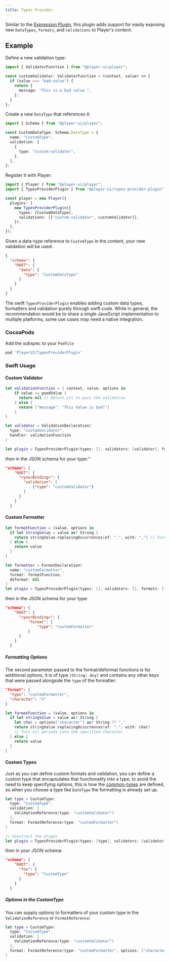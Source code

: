 ```yaml
---
title: Types Provider
---
```



Similar to the [Expression Plugin](/plugins/core/expression), this plugin adds support for easily exposing new `DataTypes`, `formats`, and `validations` to Player's content.

## Example

<PlatformTabs>
  <Fragment slot='core'>

Define a new validation type:

```ts
import { ValidatorFunction } from "@player-ui/player";

const customValidator: ValidatorFunction = (context, value) => {
  if (value === "bad-value") {
    return {
      message: "This is a bad value.",
    };
  }
};
```

Create a new `DataType` that references it:

```ts
import { Schema } from "@player-ui/player";

const CustomDataType: Schema.DataType = {
  name: "CustomType",
  validation: [
    {
      type: "custom-validator",
    },
  ],
};
```

Register it with Player:

```ts
import { Player } from "@player-ui/player";
import { TypesProviderPlugin } from "@player-ui/types-provider-plugin";

const player = new Player({
  plugins: [
    new TypesProviderPlugin({
      types: [CustomDataType],
      validations: [["custom-validator", customValidator]],
    }),
  ],
});
```

Given a data-type reference to `CustomType` in the content, your new validation will be used:

```json
{
  "schema": {
    "ROOT": {
      "data": {
        "type": "CustomDataType"
      }
    }
  }
}
```

  </Fragment>
  <Fragment slot='ios'>

The swift `TypesProviderPlugin` enables adding custom data types, formatters and validation purely through swift code. While in general, the recommendation would be to share a single JavaScript implementation to multiple platforms, some use cases may need a native integration.

### CocoaPods

Add the subspec to your `Podfile`

```ruby
pod 'PlayerUI/TypesProviderPlugin'
```

### Swift Usage

#### Custom Validator

```swift
let validationFunction = { context, value, options in
    if value == goodValue {
      return nil // Return nil to pass the validation
    } else {
      return ["message": "This Value is bad!"]
    }
}

let validator = ValidationDeclaration(
  type: "customValidator",
  handler: validationFunction
)

let plugin = TypesProviderPlugin(types: [], validators: [validator], formats: [])
```

then in the JSON schema for your type:''

```json
"schema": {
    "ROOT": {
      "<yourBinding>": {
        "validation": [
            {"type": "customValidator"}
        ]
      }
    }
  }
```

#### Custom Formatter

```swift
let formatFunction = {value, options in
  if let stringValue = value as? String {
    return stringValue.replacingOccurrences(of: ".", with: ",") // Turn all periods into commas
  } else {
  	return value
  }
}

let formatter = FormatDeclaration(
  name: "customFormatter",
  format: formatFunction,
  deformat: nil
)
let plugin = TypesProviderPlugin(types: [], validators: [], formats: [formatter])
```

then in the JSON schema for your type:

```json
"schema": {
    "ROOT": {
      "<yourBinding>": {
          "format": {
              "type": "customFormatter"
          }
      }
    }
  }
```

##### Formatting Options

The second parameter passed to the format/deformat functions is for additional options, it is of type `[String: Any]` and contains any other keys that were passed alongside the `type` of the formatter:

```json
"format": {
  "type": "customFormatter",
  "character": "X"
}
```

```swift
let formatFunction = {value, options in
  if let stringValue = value as? String {
    let char = options["character"] as? String ?? ","
    return stringValue.replacingOccurrences(of: ".", with: char)
    // Turn all periods into the specified character
  } else {
  	return value
  }
}
```

#### Custom Types

Just as you can define custom formats and validation, you can define a custom type that encapsulates that functionality into a type, to avoid the need to keep specifying options, this is how the [common-types](/plugins/core/common-types) are defined, so when you choose a type like `DateType` the formatting is already set up.

```swift
let type = CustomType(
  type: "CustomType",
  validation: [
    ValidationReference(type: "customValidator")
  ],
  format: FormatReference(type: "customFormatter")
)

// Construct the plugin
let plugin = TypesProviderPlugin(types: [type], validators: [validator], formats: [formatter])
```

then in your JSON schema:

```json
"schema": {
    "ROOT": {
      "foo": {
        "type": "CustomType"
      }
    }
  }
```

##### Options in the CustomType

You can supply options to formatters of your custom type in the `ValidationReference` or `FormatReference`:

```swift
let type = CustomType(
  type: "CustomType",
  validation: [
    ValidationReference(type: "customValidator")
  ],
  format: FormatReference(type: "customFormatter", options: ["character": "X"])
)
```

  </Fragment>
</PlatformTabs>
